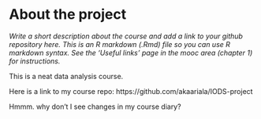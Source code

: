 
# About the project

*Write a short description about the course and add a link to your github repository here. This is an R markdown (.Rmd) file so you can use R markdown syntax. See the 'Useful links' page in the mooc area (chapter 1) for instructions.*

This is a neat data analysis course. 

Here is a link to my course repo: https://github.com/akaariala/IODS-project

Hmmm. why don't I see changes in my course diary?
